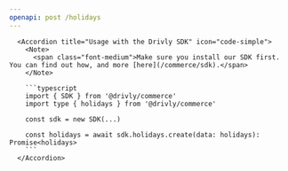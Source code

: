 ```yaml
---
openapi: post /holidays
---
```


      <Accordion title="Usage with the Drivly SDK" icon="code-simple">
        <Note>
          <span class="font-medium">Make sure you install our SDK first. You can find out how, and more [here](/commerce/sdk).</span>
        </Note>

        ```typescript
        import { SDK } from '@drivly/commerce'
        import type { holidays } from '@drivly/commerce'

        const sdk = new SDK(...)

        const holidays = await sdk.holidays.create(data: holidays): Promise<holidays>
        ```
      </Accordion>
